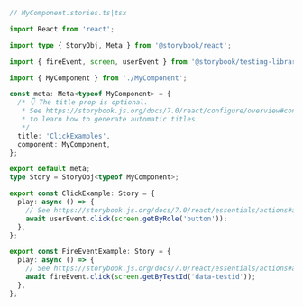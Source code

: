 ```ts
// MyComponent.stories.ts|tsx

import React from 'react';

import type { StoryObj, Meta } from '@storybook/react';

import { fireEvent, screen, userEvent } from '@storybook/testing-library';

import { MyComponent } from './MyComponent';

const meta: Meta<typeof MyComponent> = {
  /* 👇 The title prop is optional.
   * See https://storybook.js.org/docs/7.0/react/configure/overview#configure-story-loading
   * to learn how to generate automatic titles
   */
  title: 'ClickExamples',
  component: MyComponent,
};

export default meta;
type Story = StoryObj<typeof MyComponent>;

export const ClickExample: Story = {
  play: async () => {
    // See https://storybook.js.org/docs/7.0/react/essentials/actions#automatically-matching-args to learn how to setup logging in the Actions panel
    await userEvent.click(screen.getByRole('button'));
  },
};

export const FireEventExample: Story = {
  play: async () => {
    // See https://storybook.js.org/docs/7.0/react/essentials/actions#automatically-matching-args to learn how to setup logging in the Actions panel
    await fireEvent.click(screen.getByTestId('data-testid'));
  },
};
```
